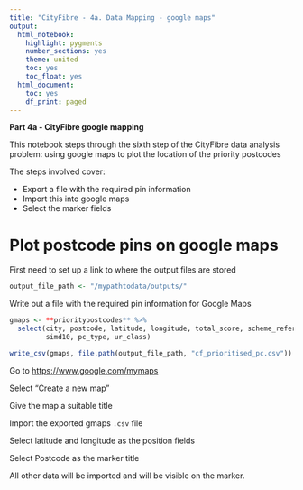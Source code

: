 ```yaml
---
title: "CityFibre - 4a. Data Mapping - google maps"
output:
  html_notebook:
    highlight: pygments
    number_sections: yes
    theme: united
    toc: yes
    toc_float: yes
  html_document:
    toc: yes
    df_print: paged
---
```


<div class="alert alert-block alert-success">

**Part 4a - CityFibre google mapping**

This notebook steps through the sixth step of the CityFibre data analysis problem: using google maps to plot the location of the priority postcodes

The steps involved cover:

* Export a file with the required pin information
* Import this into google maps
* Select the marker fields

</div>


# Plot postcode pins on google maps

First need to set up a link to where the output files are stored
```r
output_file_path <- "/mypathtodata/outputs/"
```


Write out a file with the required pin information for Google Maps
```r
gmaps <- **prioritypostcodes** %>%
  select(city, postcode, latitude, longitude, total_score, scheme_references, nobroadband_rate, 
         simd10, pc_type, ur_class)

write_csv(gmaps, file.path(output_file_path, "cf_prioritised_pc.csv"))
```

Go to [https://www.google.com/mymaps](https://www.google.com/mymaps)

Select "Create a new map"

Give the map a suitable title

Import the exported gmaps `.csv` file

Select latitude and longitude as the position fields

Select Postcode as the marker title

All other data will be imported and will be visible on the marker.






